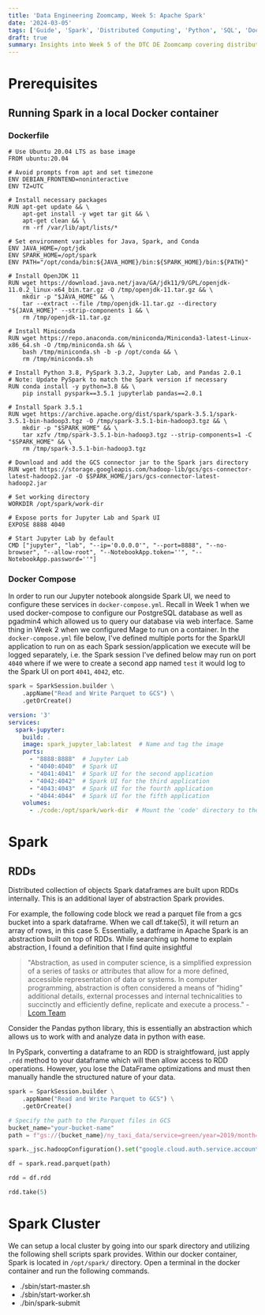 ```yaml
---
title: 'Data Engineering Zoomcamp, Week 5: Apache Spark'
date: '2024-03-05'
tags: ['Guide', 'Spark', 'Distributed Computing', 'Python', 'SQL', 'Docker', 'Data Engineering']
draft: true
summary: Insights into Week 5 of the DTC DE Zoomcamp covering distributed computing with Apache Spark.
---
```


# Prerequisites

## Running Spark in a local Docker container

### Dockerfile
```docker
# Use Ubuntu 20.04 LTS as base image
FROM ubuntu:20.04

# Avoid prompts from apt and set timezone
ENV DEBIAN_FRONTEND=noninteractive
ENV TZ=UTC

# Install necessary packages
RUN apt-get update && \
    apt-get install -y wget tar git && \
    apt-get clean && \
    rm -rf /var/lib/apt/lists/*

# Set environment variables for Java, Spark, and Conda
ENV JAVA_HOME=/opt/jdk
ENV SPARK_HOME=/opt/spark
ENV PATH="/opt/conda/bin:${JAVA_HOME}/bin:${SPARK_HOME}/bin:${PATH}"

# Install OpenJDK 11
RUN wget https://download.java.net/java/GA/jdk11/9/GPL/openjdk-11.0.2_linux-x64_bin.tar.gz -O /tmp/openjdk-11.tar.gz && \
    mkdir -p "$JAVA_HOME" && \
    tar --extract --file /tmp/openjdk-11.tar.gz --directory "${JAVA_HOME}" --strip-components 1 && \
    rm /tmp/openjdk-11.tar.gz

# Install Miniconda
RUN wget https://repo.anaconda.com/miniconda/Miniconda3-latest-Linux-x86_64.sh -O /tmp/miniconda.sh && \
    bash /tmp/miniconda.sh -b -p /opt/conda && \
    rm /tmp/miniconda.sh

# Install Python 3.8, PySpark 3.3.2, Jupyter Lab, and Pandas 2.0.1
# Note: Update PySpark to match the Spark version if necessary
RUN conda install -y python=3.8 && \
    pip install pyspark==3.5.1 jupyterlab pandas==2.0.1

# Install Spark 3.5.1
RUN wget https://archive.apache.org/dist/spark/spark-3.5.1/spark-3.5.1-bin-hadoop3.tgz -O /tmp/spark-3.5.1-bin-hadoop3.tgz && \
    mkdir -p "$SPARK_HOME" && \
    tar xzfv /tmp/spark-3.5.1-bin-hadoop3.tgz --strip-components=1 -C "$SPARK_HOME" && \
    rm /tmp/spark-3.5.1-bin-hadoop3.tgz

# Download and add the GCS connector jar to the Spark jars directory
RUN wget https://storage.googleapis.com/hadoop-lib/gcs/gcs-connector-latest-hadoop2.jar -O $SPARK_HOME/jars/gcs-connector-latest-hadoop2.jar

# Set working directory
WORKDIR /opt/spark/work-dir

# Expose ports for Jupyter Lab and Spark UI
EXPOSE 8888 4040

# Start Jupyter Lab by default
CMD ["jupyter", "lab", "--ip='0.0.0.0'", "--port=8888", "--no-browser", "--allow-root", "--NotebookApp.token=''", "--NotebookApp.password=''"]
```

### Docker Compose

In order to run our Jupyter notebook alongside Spark UI, we need to configure these services in `docker-compose.yml`. Recall in Week 1 when we used docker-compose to configure our PostgreSQL database as well as pgadmin4 which allowed us to query our database via web interface. Same thing in Week 2 when we configured Mage to run on a container. In the `docker-compose.yml` file below, I've defined multiple ports for the SparkUI application to run on as each Spark session/application we execute will be logged separately, i.e. the Spark session I've defined below may run on port `4040` where if we were to create a second app named `test` it would log to the Spark UI on port `4041`, `4042`, etc.

```python
spark = SparkSession.builder \
    .appName("Read and Write Parquet to GCS") \
    .getOrCreate()
```

```yml
version: '3'
services:
  spark-jupyter:
    build: .
    image: spark_jupyter_lab:latest  # Name and tag the image
    ports:
      - "8888:8888"  # Jupyter Lab
      - "4040:4040"  # Spark UI
      - "4041:4041"  # Spark UI for the second application
      - "4042:4042"  # Spark UI for the third application
      - "4043:4043"  # Spark UI for the fourth application
      - "4044:4044"  # Spark UI for the fifth application
    volumes:
      - ./code:/opt/spark/work-dir  # Mount the 'code' directory to the container's work directory
```

# Spark
## RDDs
Distributed collection of objects
Spark dataframes are built upon RDDs internally. This is an additional layer of abstraction Spark provides.

For example, the following code block we read a parquet file from a gcs bucket into a spark dataframe. When we call df.take(5), it will return an array of rows, in this case 5. Essentially, a datframe in Apache Spark is an abstraction built on top of RDDs. While searching up home to explain abstraction, I found a definition that I find quite insightful 

> "Abstraction, as used in computer science, is a simplified expression of a series of tasks or attributes that allow for a more defined, accessible representation of data or systems. In computer programming, abstraction is often considered a means of “hiding” additional details, external processes and internal technicalities to succinctly and efficiently define, replicate and execute a process." - [Lcom Team](https://www.learning.com/blog/examples-of-abstraction-in-everyday-life/)

Consider the Pandas python library, this is essentially an abstraction which allows us to work with and analyze data in python with ease.

In PySpark, converting a dataframe to an RDD is straightfoward, just apply `.rdd` method to your dataframe which will then allow access to RDD operations. However, you lose the DataFrame optimizations and must then manually handle the structured nature of your data.

```python
spark = SparkSession.builder \
    .appName("Read and Write Parquet to GCS") \
    .getOrCreate()

# Specify the path to the Parquet files in GCS
bucket_name="your-bucket-name"
path = f"gs://{bucket_name}/ny_taxi_data/service=green/year=2019/month=10"

spark._jsc.hadoopConfiguration().set("google.cloud.auth.service.account.json.keyfile","path-to-your-credentials.json")

df = spark.read.parquet(path)

rdd = df.rdd

rdd.take(5)
```

# Spark Cluster

We can setup a local cluster by going into our spark directory and utilizing the following shell scripts spark provides.
Within our docker container, Spark is located in `/opt/spark/` directory. Open a terminal in the docker container and run the following commands. 

- ./sbin/start-master.sh
- ./sbin/start-worker.sh
- ./bin/spark-submit
